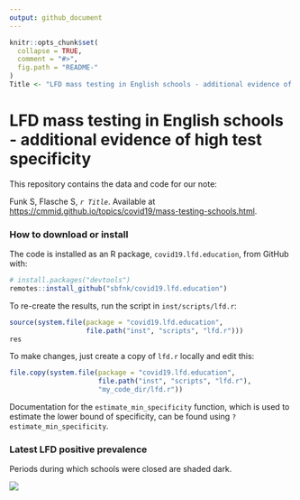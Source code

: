 ```yaml
---
output: github_document
---
```


<!-- README.md is generated from README.Rmd. Please edit that file -->

```r
knitr::opts_chunk$set(
  collapse = TRUE,
  comment = "#>",
  fig.path = "README-"
)
Title <- "LFD mass testing in English schools - additional evidence of high test specificity"
```

# LFD mass testing in English schools - additional evidence of high test specificity

This repository contains the data and code for our note:

Funk S, Flasche S,  _`r Title`_. Available at <https://cmmid.github.io/topics/covid19/mass-testing-schools.html>.

### How to download or install

The code is installed as an R package, `covid19.lfd.education`, from GitHub with:

```r
# install.packages("devtools")
remotes::install_github("sbfnk/covid19.lfd.education")
```

To re-create the results, run the script in `inst/scripts/lfd.r`:

```r
source(system.file(package = "covid19.lfd.education",
                   file.path("inst", "scripts", "lfd.r")))
res
```

To make changes, just create a copy of `lfd.r` locally and edit this:

```r
file.copy(system.file(package = "covid19.lfd.education",
                      file.path("inst", "scripts", "lfd.r"),
                      "my_code_dir/lfd.r"))
```

Documentation for the `estimate_min_specificity` function, which is used to estimate the lower bound of specificity, can be found using `?estimate_min_specificity`.

### Latest LFD positive prevalence

Periods during which schools were closed are shaded dark.

![](figure/lfd_testing.svg)
